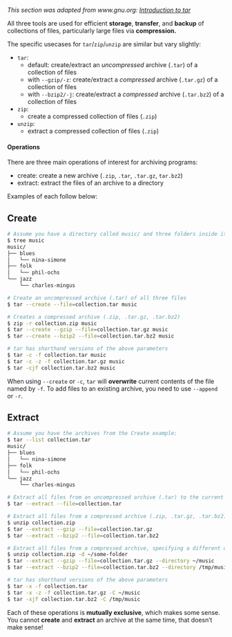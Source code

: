 _This section was adapted from www.gnu.org:
[Introduction to tar](https://www.gnu.org/software/tar/manual/html_chapter/Tutorial.html)_

All three tools are used for efficient **storage**, **transfer**, and **backup** of
collections of files, particularly large files via **compression.**

The specific usecases for `tar`/`zip`/`unzip` are similar but vary slightly:

- `tar`:
    - default: create/extract an *uncompressed* archive (`.tar`) of a collection of files
    - with `--gzip/-z`: create/extract a *compressed* archive (`.tar.gz`) of a collection of
        files
    - with `--bzip2/-j`: create/extract a *compressed* archive (`.tar.bz2`) of a collection
        of files
- `zip`:
    - create a compressed collection of files (`.zip`)
- `unzip`:
    - extract a compressed collection of files (`.zip`)

#### Operations

There are three main operations of interest for archiving programs:

- create: create a new archive (`.zip`, `.tar`, `.tar.gz`, `tar.bz2`)
- extract: extract the files of an archive to a directory

Examples of each follow below:

::: {.panel-tabset}

## Create

```bash
# Assume you have a directory called music/ and three folders inside it:
$ tree music
music/
├── blues
│   └── nina-simone
├── folk
│   └── phil-ochs
└── jazz
    └── charles-mingus

# Create an uncompressed archive (.tar) of all three files
$ tar --create --file=collection.tar music

# Creates a compressed archive (.zip, .tar.gz, .tar.bz2)
$ zip -r collection.zip music
$ tar --create --gzip --file=collection.tar.gz music
$ tar --create --bzip2 --file=collection.tar.bz2 music

# tar has shorthand versions of the above parameters
$ tar -c -f collection.tar music
$ tar -c -z -f collection.tar.gz music
$ tar -cjf collection.tar.bz2 music
```

::: {.callout-important .column-margin}

When using `--create` or `-c`, `tar` will **overwrite** current contents of the file named
by `-f`. To add files to an existing archive, you need to use `--append` or `-r`.

:::

## Extract

```bash
# Assume you have the archives from the Create example:
$ tar --list collection.tar
music/
├── blues
│   └── nina-simone
├── folk
│   └── phil-ochs
└── jazz
    └── charles-mingus

# Extract all files from an uncompressed archive (.tar) to the current directory
$ tar --extract --file=collection.tar

# Extract all files from a compressed archive (.zip, .tar.gz, .tar.bz2) to the current directory
$ unzip collection.zip
$ tar --extract --gzip --file=collection.tar.gz
$ tar --extract --bzip2 --file=collection.tar.bz2

# Extract all files from a compressed archive, specifying a different output directory
$ unzip collection.zip -d ~/some-folder
$ tar --extract --gzip --file=collection.tar.gz --directory ~/music
$ tar --extract --bzip2 --file=collection.tar.bz2 --directory /tmp/music

# tar has shorthand versions of the above parameters
$ tar -x -f collection.tar
$ tar -x -z -f collection.tar.gz -C ~/music
$ tar -xjf collection.tar.bz2 -C /tmp/music
```

:::

Each of these operations is **mutually exclusive**, which makes some sense. You cannot
**create** and **extract** an archive at the same time, that doesn't make sense!
